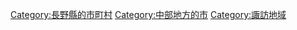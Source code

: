 {{DEFAULTSORT:Suwa-shi}}
[[Category:長野縣的市町村|Category:長野縣的市町村]]
[[Category:中部地方的市|Category:中部地方的市]]
[[Category:諏訪地域|Category:諏訪地域]]